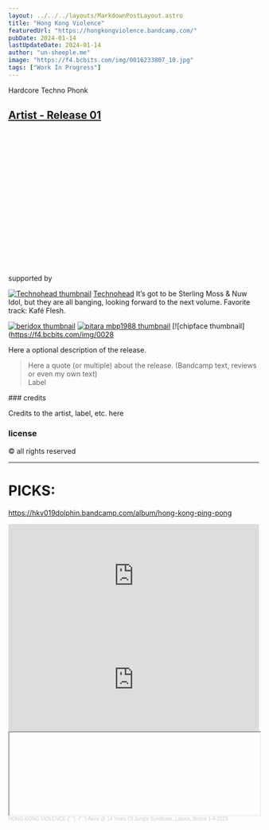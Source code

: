 ```yaml
---
layout: ../../../layouts/MarkdownPostLayout.astro
title: "Hong Kong Violence"
featuredUrl: "https://hongkongviolence.bandcamp.com/"
pubDate: 2024-01-14
lastUpdateDate: 2024-01-14
author: "un-sheeple.me"
image: "https://f4.bcbits.com/img/0016233807_10.jpg"
tags: ["Work In Progress"]
---
```



Hardcore Techno Phonk

## <a href="" target="_blank">Artist - Release 01</a>

<ReleaseInformation
  releaseDate=""
  label=""
  catalogNumber=""
  series="SERIESNAME - PART #"
  country="Malden, Netherlands"
  genre="Genre With Capital Letters"
  imgUrl="image url of the physical release"
  imgAlt=""
/>

<iframe style="border: 0; width: 100%; height: 274px;" src="" seamless>
  <a href="https://dosisdecibelrecords.bandcamp.com/album/dosis-decibel-013"></a>
</iframe>

supported by

[![Technohead thumbnail](https://f4.bcbits.com/img/0026433229_42.jpg)](https://bandcamp.com/winchman?from=fanthanks) [Technohead](https://bandcamp.com/winchman?from=fanthanks) <span class="bandcamp-supporter-comment">It’s got to be Sterling Moss & Nuw Idol, but they are all banging, looking forward to the next volume. Favorite track: Kafé Flesh.</span>

[![_beridox_ thumbnail](https://f4.bcbits.com/img/0033138377_42.jpg)](https://bandcamp.com/_beridox_?from=fanthanks) [![pitara mbp1988 thumbnail](https://f4.bcbits.com/img/0032644052_42.jpg)](https://bandcamp.com/mbp1988?from=fanthanks) [![chipface thumbnail](https://f4.bcbits.com/img/0028

Here a optional description of the release.

<blockquote>
  Here a quote (or multiple) about the release. (Bandcamp text, reviews or even
  my own text)
  <footer>Label</footer>
</blockquote>

<div class="bandcamp-final-credits">
### credits

Credits to the artist, label, etc. here

### license

&copy; all rights reserved

</div>

<hr />

# PICKS:

https://hkv019dolphin.bandcamp.com/album/hong-kong-ping-pong

<iframe
  style="border: 0; width: 100%; height: 208px;"
  src="https://bandcamp.com/EmbeddedPlayer/album=2679362951/size=large/bgcol=333333/linkcol=e32c14/artwork=none/transparent=true/"
  seamless
>
  <a href="https://hkv019dolphin.bandcamp.com/album/hong-kong-ping-pong">
    Hong Kong Ping Pong by HKV019: Dolphin
  </a>
</iframe>

<iframe
  style="border: 0; width: 100%; height: 208px;"
  src="https://bandcamp.com/EmbeddedPlayer/album=2117003651/size=large/bgcol=333333/linkcol=ffffff/artwork=none/transparent=true/"
  seamless
>
  <a href="https://hkv017hellfish.bandcamp.com/album/the-hong-kong-chop">
    The Hong Kong Chop by HKV017:Hellfish
  </a>
</iframe>

<iframe
  width="100%"
  height="166"
  
  style="border: none; overflow: auto;"

allow="autoplay"
src="https://w.soundcloud.com/player/?url=https%3A//api.soundcloud.com/tracks/1571587303&color=%23302f82&auto_play=false&hide_related=false&show_comments=true&show_user=true&show_reposts=false&show_teaser=true"

> </iframe>

<div style="font-size: 10px; color: #cccccc;line-break: anywhere;word-break: normal;overflow: hidden;white-space: nowrap;text-overflow: ellipsis; font-family: Interstate,Lucida Grande,Lucida Sans Unicode,Lucida Sans,Garuda,Verdana,Tahoma,sans-serif;font-weight: 100;">
  <a
    href="https://soundcloud.com/hkv"
    title="HONG KONG VIOLENCE"
    target="_blank"
    style="color: #cccccc; text-decoration: none;"
  >
    HONG KONG VIOLENCE
  </a>{" "}
  ·{" "}
  <a
    href="https://soundcloud.com/hkv/akira-14-years-of-jungle-syndicate-lakota-bristol-1-4-2023"
    title="Akira @ 14 Years Of Jungle Syndicate, Lakota, Bristol 1-4-2023"
    target="_blank"
    style="color: #cccccc; text-decoration: none;"
  >
    Akira @ 14 Years Of Jungle Syndicate, Lakota, Bristol 1-4-2023
  </a>
</div>
